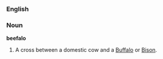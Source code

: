 ===English===
===Noun===

'''beefalo'''

#A cross between a domestic cow and a [[Buffalo]] or [[Bison]].